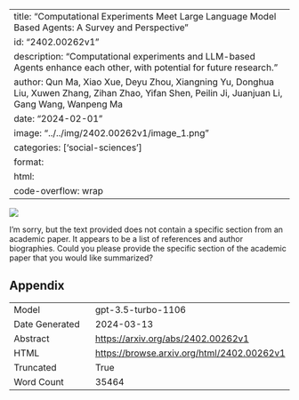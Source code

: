 
---
title: "Computational Experiments Meet Large Language Model Based Agents: A Survey and Perspective"
id: "2402.00262v1"
description: "Computational experiments and LLM-based Agents enhance each other, with potential for future research."
author: Qun Ma, Xiao Xue, Deyu Zhou, Xiangning Yu, Donghua Liu, Xuwen Zhang, Zihan Zhao, Yifan Shen, Peilin Ji, Juanjuan Li, Gang Wang, Wanpeng Ma
date: "2024-02-01"
image: "../../img/2402.00262v1/image_1.png"
categories: ['social-sciences']
format:
  html:
    code-overflow: wrap
---

![](../../img/2402.00262v1/image_1.png)

I'm sorry, but the text provided does not contain a specific section from an academic paper. It appears to be a list of references and author biographies. Could you please provide the specific section of the academic paper that you would like summarized?

## Appendix

|          |          |
|----------|----------|
| Model     | gpt-3.5-turbo-1106       |
| Date Generated     | 2024-03-13       |
| Abstract | [https://arxiv.org/abs/2402.00262v1](https://arxiv.org/abs/2402.00262v1)        |
| HTML     | [https://browse.arxiv.org/html/2402.00262v1](https://browse.arxiv.org/html/2402.00262v1)       |
| Truncated       | True       |
| Word Count       | 35464       |
